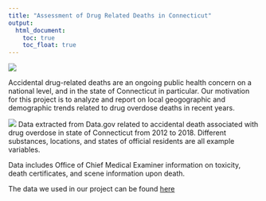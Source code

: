 ```yaml
---
title: "Assessment of Drug Related Deaths in Connecticut"
output: 
  html_document:
    toc: true
    toc_float: true
---
```

![](image1.jpeg)

Accidental drug-related deaths are an ongoing public health concern on a national level, and in the state of Connecticut in particular. Our motivation for this project is to analyze and report on local geogographic and demographic trends related to drug overdose deaths in recent years.

![](ambulance photo.jpg)
Data extracted from Data.gov related to accidental death associated with drug overdose in state of Connecticut from 2012 to 2018. Different substances, locations, and states of official residents are all example variables.

Data includes Office of Chief Medical Examiner information on toxicity, death certificates, and scene information upon death.

The data we used in our project can be found [here](https://catalog.data.gov/dataset/accidental-drug-related-deaths-january-2012-sept-2015)


